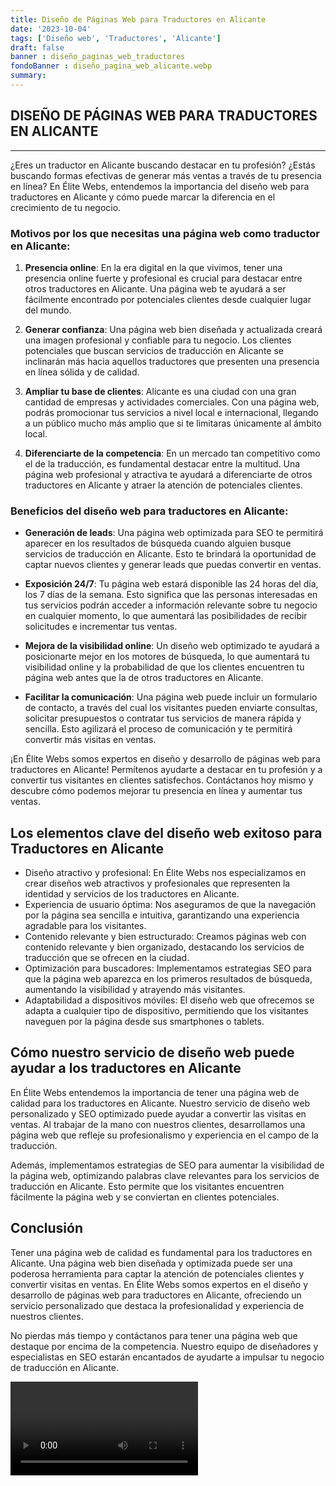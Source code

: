 ```yaml
---
title: Diseño de Páginas Web para Traductores en Alicante
date: '2023-10-04'
tags: ['Diseño web', 'Traductores', 'Alicante']
draft: false
banner : diseño_paginas_web_traductores
fondoBanner : diseño_pagina_web_alicante.webp
summary: 
---
```


## DISEÑO DE PÁGINAS WEB PARA TRADUCTORES EN ALICANTE

---

¿Eres un traductor en Alicante buscando destacar en tu profesión? ¿Estás buscando formas efectivas de generar más ventas a través de tu presencia en línea? En Élite Webs, entendemos la importancia del diseño web para traductores en Alicante y cómo puede marcar la diferencia en el crecimiento de tu negocio.

### Motivos por los que necesitas una página web como traductor en Alicante:

1. **Presencia online**: En la era digital en la que vivimos, tener una presencia online fuerte y profesional es crucial para destacar entre otros traductores en Alicante. Una página web te ayudará a ser fácilmente encontrado por potenciales clientes desde cualquier lugar del mundo.

2. **Generar confianza**: Una página web bien diseñada y actualizada creará una imagen profesional y confiable para tu negocio. Los clientes potenciales que buscan servicios de traducción en Alicante se inclinarán más hacia aquellos traductores que presenten una presencia en línea sólida y de calidad.

3. **Ampliar tu base de clientes**: Alicante es una ciudad con una gran cantidad de empresas y actividades comerciales. Con una página web, podrás promocionar tus servicios a nivel local e internacional, llegando a un público mucho más amplio que si te limitaras únicamente al ámbito local.

4. **Diferenciarte de la competencia**: En un mercado tan competitivo como el de la traducción, es fundamental destacar entre la multitud. Una página web profesional y atractiva te ayudará a diferenciarte de otros traductores en Alicante y atraer la atención de potenciales clientes.

### Beneficios del diseño web para traductores en Alicante:

- **Generación de leads**: Una página web optimizada para SEO te permitirá aparecer en los resultados de búsqueda cuando alguien busque servicios de traducción en Alicante. Esto te brindará la oportunidad de captar nuevos clientes y generar leads que puedas convertir en ventas.

- **Exposición 24/7**: Tu página web estará disponible las 24 horas del día, los 7 días de la semana. Esto significa que las personas interesadas en tus servicios podrán acceder a información relevante sobre tu negocio en cualquier momento, lo que aumentará las posibilidades de recibir solicitudes e incrementar tus ventas.

- **Mejora de la visibilidad online**: Un diseño web optimizado te ayudará a posicionarte mejor en los motores de búsqueda, lo que aumentará tu visibilidad online y la probabilidad de que los clientes encuentren tu página web antes que la de otros traductores en Alicante.

- **Facilitar la comunicación**: Una página web puede incluir un formulario de contacto, a través del cual los visitantes pueden enviarte consultas, solicitar presupuestos o contratar tus servicios de manera rápida y sencilla. Esto agilizará el proceso de comunicación y te permitirá convertir más visitas en ventas.

¡En Élite Webs somos expertos en diseño y desarrollo de páginas web para traductores en Alicante! Permítenos ayudarte a destacar en tu profesión y a convertir tus visitantes en clientes satisfechos. Contáctanos hoy mismo y descubre cómo podemos mejorar tu presencia en línea y aumentar tus ventas.

<GifSeo />

<Cta />

## Los elementos clave del diseño web exitoso para Traductores en Alicante

- Diseño atractivo y profesional: En Élite Webs nos especializamos en crear diseños web atractivos y profesionales que representen la identidad y servicios de los traductores en Alicante. 
- Experiencia de usuario óptima: Nos aseguramos de que la navegación por la página sea sencilla e intuitiva, garantizando una experiencia agradable para los visitantes. 
- Contenido relevante y bien estructurado: Creamos páginas web con contenido relevante y bien organizado, destacando los servicios de traducción que se ofrecen en la ciudad.
- Optimización para buscadores: Implementamos estrategias SEO para que la página web aparezca en los primeros resultados de búsqueda, aumentando la visibilidad y atrayendo más visitantes.
- Adaptabilidad a dispositivos móviles: El diseño web que ofrecemos se adapta a cualquier tipo de dispositivo, permitiendo que los visitantes naveguen por la página desde sus smartphones o tablets.

## Cómo nuestro servicio de diseño web puede ayudar a los traductores en Alicante

En Élite Webs entendemos la importancia de tener una página web de calidad para los traductores en Alicante. Nuestro servicio de diseño web personalizado y SEO optimizado puede ayudar a convertir las visitas en ventas. Al trabajar de la mano con nuestros clientes, desarrollamos una página web que refleje su profesionalismo y experiencia en el campo de la traducción.

Además, implementamos estrategias de SEO para aumentar la visibilidad de la página web, optimizando palabras clave relevantes para los servicios de traducción en Alicante. Esto permite que los visitantes encuentren fácilmente la página web y se conviertan en clientes potenciales.

## Conclusión

Tener una página web de calidad es fundamental para los traductores en Alicante. Una página web bien diseñada y optimizada puede ser una poderosa herramienta para captar la atención de potenciales clientes y convertir visitas en ventas. En Élite Webs somos expertos en el diseño y desarrollo de páginas web para traductores en Alicante, ofreciendo un servicio personalizado que destaca la profesionalidad y experiencia de nuestros clientes.

No pierdas más tiempo y contáctanos para tener una página web que destaque por encima de la competencia. Nuestro equipo de diseñadores y especialistas en SEO estarán encantados de ayudarte a impulsar tu negocio de traducción en Alicante.

<Video />

<CtaBot job='Traductores' city='Alicante'/>

<Gmaps query='Alicante+españa+maps' />